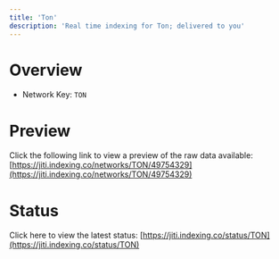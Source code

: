```yaml
---
title: 'Ton'
description: 'Real time indexing for Ton; delivered to you'
---
```


# Overview
- Network Key: `TON`

# Preview
Click the following link to view a preview of the raw data available: [https://jiti.indexing.co/networks/TON/49754329](https://jiti.indexing.co/networks/TON/49754329)

# Status
Click here to view the latest status: [https://jiti.indexing.co/status/TON](https://jiti.indexing.co/status/TON)
